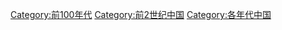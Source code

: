 [[Category:前100年代|Category:前100年代]]
[[Category:前2世纪中国|Category:前2世纪中国]]
[[Category:各年代中国|Category:各年代中国]]